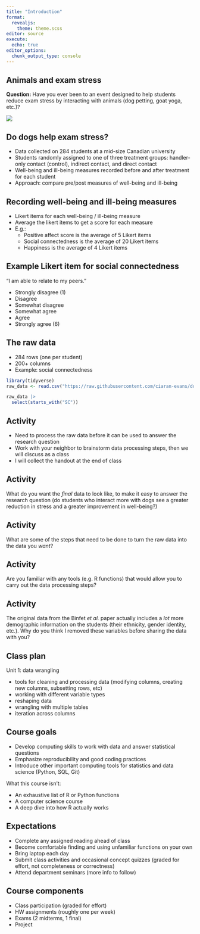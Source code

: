 ```yaml
---
title: "Introduction"
format: 
  revealjs:
    theme: theme.scss
editor: source
execute: 
  echo: true
editor_options: 
  chunk_output_type: console
---
```


## Animals and exam stress

**Question:** Have you ever been to an event designed to help students reduce exam stress by interacting with animals (dog petting, goat yoga, etc.)?

![](https://www.cmu.edu/piper/news/archives/2020/october/images/guy-with-goat900x600-min.jpg)

## Do dogs help exam stress?

* Data collected on 284 students at a mid-size Canadian university
* Students randomly assigned to one of three treatment groups: handler-only contact (control), indirect contact, and direct contact
* Well-being and ill-being measures recorded before and after treatment for each student
* Approach: compare pre/post measures of well-being and ill-being

## Recording well-being and ill-being measures

* Likert items for each well-being / ill-being measure
* Average the likert items to get a score for each measure
* E.g.:
  - Positive affect score is the average of 5 Likert items
  - Social connectedness is the average of 20 Likert items
  - Happiness is the average of 4 Likert items
  
## Example Likert item for social connectedness

"I am able to relate to my peers."

* Strongly disagree (1)
* Disagree
* Somewhat disagree
* Somewhat agree
* Agree
* Strongly agree (6)

## The raw data

* 284 rows (one per student)
* 200+ columns
* Example: social connectedness

```r
library(tidyverse)
raw_data <- read.csv("https://raw.githubusercontent.com/ciaran-evans/dog-data-analysis/main/dog_data_raw.csv")
```

```r
raw_data |>
  select(starts_with("SC"))
```

## Activity

* Need to process the raw data before it can be used to answer the research question
* Work with your neighbor to brainstorm data processing steps, then we will discuss as a class
* I will collect the handout at the end of class

## Activity

What do you want the *final* data to look like, to make it easy to answer the research question (do students who interact more with dogs see a greater reduction in stress and a greater improvement in well-being?)

## Activity

What are some of the steps that need to be done to turn the raw data into the data you *want*?

## Activity

Are you familiar with any tools (e.g. R functions) that would allow you to carry out the data processing steps?

## Activity

The original data from the Binfet *et al.* paper actually includes a *lot* more demographic information on the students (their ethnicity, gender identity, etc.). Why do you think I removed these variables before sharing the data with you?

## Class plan

Unit 1: data wrangling

* tools for cleaning and processing data (modifying columns, creating new columns, subsetting rows, etc)
* working with different variable types
* reshaping data
* wrangling with multiple tables
* iteration across columns

## Course goals

* Develop computing skills to work with data and answer
statistical questions
* Emphasize reproducibility and good coding practices
* Introduce other important computing tools for statistics
and data science (Python, SQL, Git)

What this course isn't:

* An exhaustive list of R or Python functions
* A computer science course
* A deep dive into how R actually works

## Expectations

* Complete any assigned reading ahead of class
* Become comfortable finding and using unfamiliar functions on your own
* Bring laptop each day
* Submit class activities and occasional concept quizzes (graded for effort, not completeness or correctness)
* Attend department seminars (more info to follow)

## Course components

* Class participation (graded for effort)
* HW assignments (roughly one per week)
* Exams (2 midterms, 1 final)
* Project



